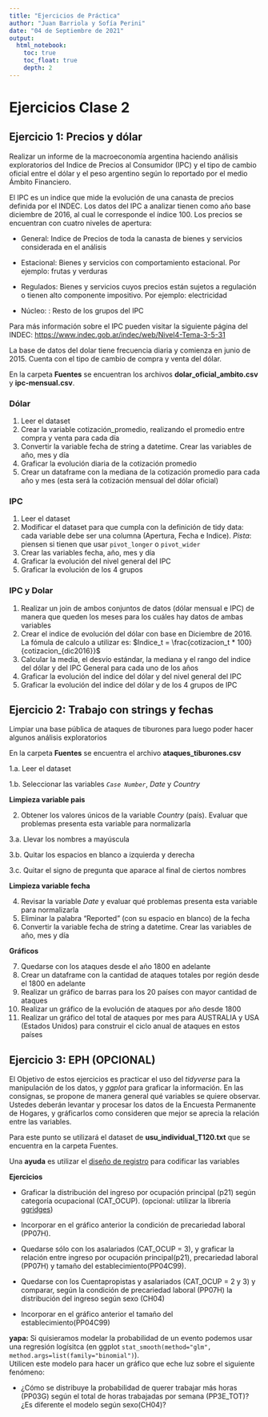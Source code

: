 ```yaml
---
title: "Ejercicios de Práctica"
author: "Juan Barriola y Sofía Perini"
date: "04 de Septiembre de 2021"
output: 
  html_notebook: 
    toc: true
    toc_float: true
    depth: 2
---
```


```{=html}
<style type="text/css">
div.main-container {
  max-width: 1600px;
  margin-left: auto;
  margin-right: auto;
}
</style>
```
# Ejercicios Clase 2

## Ejercicio 1: Precios y dólar

Realizar un informe de la macroeconomía argentina haciendo análisis exploratorios del Indice de Precios al Consumidor (IPC) y el tipo de cambio oficial entre el dólar y el peso argentino según lo reportado por el medio Ámbito Financiero.

El IPC es un indice que mide la evolución de una canasta de precios definida por el INDEC. Los datos del IPC a analizar tienen como año base diciembre de 2016, al cual le corresponde el índice 100. Los precios se encuentran con cuatro niveles de apertura:

-   General: Indice de Precios de toda la canasta de bienes y servicios considerada en el análisis

-   Estacional: Bienes y servicios con comportamiento estacional. Por ejemplo: frutas y verduras

-   Regulados: Bienes y servicios cuyos precios están sujetos a regulación o tienen alto componente impositivo. Por ejemplo: electricidad

-   Núcleo: : Resto de los grupos del IPC

Para más información sobre el IPC pueden visitar la siguiente página del INDEC: <https://www.indec.gob.ar/indec/web/Nivel4-Tema-3-5-31>

La base de datos del dolar tiene frecuencia diaria y comienza en junio de 2015. Cuenta con el tipo de cambio de compra y venta del dólar.

En la carpeta **Fuentes** se encuentran los archivos **dolar_oficial_ambito.csv** y **ipc-mensual.csv**.

### Dólar

1.  Leer el dataset
2.  Crear la variable cotización_promedio, realizando el promedio entre compra y venta para cada día
3.  Convertir la variable fecha de string a datetime. Crear las variables de año, mes y día
4.  Graficar la evolución diaria de la cotización promedio
5.  Crear un dataframe con la mediana de la cotización promedio para cada año y mes (esta será la cotización mensual del dólar oficial)

### IPC

1.  Leer el dataset
2.  Modificar el dataset para que cumpla con la definición de tidy data: cada variable debe ser una columna (Apertura, Fecha e Indice). *Pista*: piensen si tienen que usar `pivot_longer` o `pivot_wider`
3.  Crear las variables fecha, año, mes y día
4.  Graficar la evolución del nivel general del IPC
5.  Graficar la evolución de los 4 grupos

### IPC y Dolar

1.  Realizar un join de ambos conjuntos de datos (dólar mensual e IPC) de manera que queden los meses para los cuáles hay datos de ambas variables
2.  Crear el indice de evolución del dólar con base en Diciembre de 2016. La fómula de calculo a utilizar es: $Indice_t = \frac{cotizacion_t * 100}{cotizacion_{dic2016}}$
3.  Calcular la media, el desvío estándar, la mediana y el rango del indice del dólar y del IPC General para cada uno de los años
4.  Graficar la evolución del indice del dólar y del nivel general del IPC
5.  Graficar la evolución del indice del dólar y de los 4 grupos de IPC

## Ejercicio 2: Trabajo con strings y fechas

Limpiar una base pública de ataques de tiburones para luego poder hacer algunos análisis exploratorios

En la carpeta **Fuentes** se encuentra el archivo **ataques_tiburones.csv**

1.a. Leer el dataset

1.b. Seleccionar las variables *`Case Number`*, *Date* y *Country*

**Limpieza variable pais**

2.  Obtener los valores únicos de la variable *Country* (país). Evaluar que problemas presenta esta variable para normalizarla

3.a. Llevar los nombres a mayúscula

3.b. Quitar los espacios en blanco a izquierda y derecha

3.c. Quitar el signo de pregunta que aparace al final de ciertos nombres

**Limpieza variable fecha**

4.  Revisar la variable *Date* y evaluar qué problemas presenta esta variable para normalizarla
5.  Eliminar la palabra "Reported " (con su espacio en blanco) de la fecha
6.  Convertir la variable fecha de string a datetime. Crear las variables de año, mes y día

**Gráficos**

7.  Quedarse con los ataques desde el año 1800 en adelante
8.  Crear un dataframe con la cantidad de ataques totales por región desde el 1800 en adelante
9.  Realizar un gráfico de barras para los 20 países con mayor cantidad de ataques
10. Realizar un gráfico de la evolución de ataques por año desde 1800
11. Realizar un gráfico del total de ataques por mes para AUSTRALIA y USA (Estados Unidos) para construir el ciclo anual de ataques en estos países

## Ejercicio 3: EPH (OPCIONAL)

El Objetivo de estos ejercicios es practicar el uso del $tidyverse$ para la manipulación de los datos, y $ggplot$ para graficar la información. En las consignas, se propone de manera general qué variables se quiere observar. Ustedes deberán levantar y procesar los datos de la Encuesta Permanente de Hogares, y gráficarlos como consideren que mejor se aprecia la relación entre las variables.

Para este punto se utilizará el dataset de **usu_individual_T120.txt** que se encuentra en la carpeta Fuentes.

Una **ayuda** es utilizar el [diseño de registro](../Fuentes/EPH_registro_2_trim_2016.pdf) para codificar las variables

**Ejercicios**

-   Graficar la distribución del ingreso por ocupación principal (p21) según categoría ocupacional (CAT_OCUP). (opcional: utilizar la librería [ggridges](https://cran.r-project.org/web/packages/ggridges/vignettes/introduction.html))

-   Incorporar en el gráfico anterior la condición de precariedad laboral (PP07H).

-   Quedarse sólo con los asalariados (CAT_OCUP = 3), y graficar la relación entre ingreso por ocupación principal(p21), precariedad laboral (PP07H) y tamaño del establecimiento(PP04C99).

-   Quedarse con los Cuentapropistas y asalariados (CAT_OCUP = 2 y 3) y comparar, según la condición de precariedad laboral (PP07H) la distribución del ingreso según sexo (CH04)

-   Incorporar en el gráfico anterior el tamaño del establecimiento(PP04C99)

**yapa:** Si quisieramos modelar la probabilidad de un evento podemos usar una regresión logísitca (en ggplot `stat_smooth(method="glm", method.args=list(family="binomial")`).\
Utilicen este modelo para hacer un gráfico que eche luz sobre el siguiente fenómeno:

-   ¿Cómo se distribuye la probabilidad de querer trabajar más horas (PP03G) según el total de horas trabajadas por semana (PP3E_TOT)? ¿Es diferente el modelo según sexo(CH04)?

